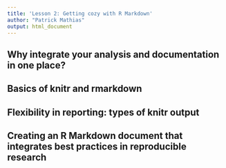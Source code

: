 ```yaml
---
title: 'Lesson 2: Getting cozy with R Markdown'
author: "Patrick Mathias"
output: html_document
---
```


## Why integrate your analysis and documentation in one place?

## Basics of knitr and rmarkdown

## Flexibility in reporting: types of knitr output

## Creating an R Markdown document that integrates best practices in reproducible research

